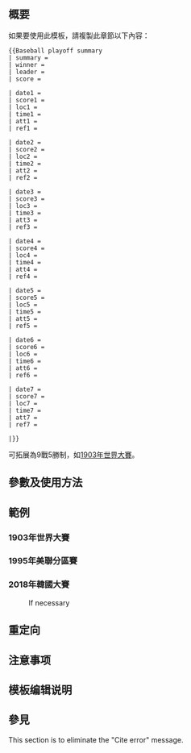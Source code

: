 {{NoteTA|G1=MediaWiki}}{{Documentation subpage}}<!-- 在本行下編輯模板說明 -->

== 概要 ==
如果要使用此模板，請複製此章節以下內容：
<pre>
{{Baseball playoff summary
| summary =
| winner =
| leader =
| score =

| date1 =
| score1 =
| loc1 =
| time1 =
| att1 =
| ref1 =

| date2 =
| score2 =
| loc2 =
| time2 =
| att2 =
| ref2 =

| date3 =
| score3 =
| loc3 =
| time3 =
| att3 =
| ref3 =

| date4 =
| score4 =
| loc4 =
| time4 =
| att4 =
| ref4 =

| date5 =
| score5 =
| loc5 =
| time5 =
| att5 =
| ref5 =

| date6 =
| score6 =
| loc6 =
| time6 =
| att6 =
| ref6 =

| date7 =
| score7 =
| loc7 =
| time7 =
| att7 =
| ref7 =

|}}
</pre>

可拓展為9戰5勝制，如[[1903年世界大賽]]。

== 參數及使用方法 ==

== 範例 ==
===1903年世界大賽===
{{Baseball playoff summary
| summary = AL [[Boston Red Sox|Boston Americans]] (5) vs. NL [[Pittsburgh Pirates]] (3)
| winner =
| leader =
| score =

| score1 = '''Pittsburgh Pirates''' – 7, Boston Americans – 3
| date1 = October 1
| loc1 = [[Huntington Avenue Grounds|Huntington Avenue Baseball Grounds]]
| time1 = 1:55
| att1 = 16,242
| ref1 = <ref name="Game1">{{cite web|url=http://www.retrosheet.org/boxesetc/1903/B10010BOS1903.htm|title=1903 World Series Game 1 - Pittsburgh Pirates vs. Boston Americans|accessdate=2008-05-06|publisher=Retrosheet}}</ref>

| score2 = Pittsburgh Pirates – 0, '''Boston Americans''' – 3
| date2 = October 2
| loc2 = Huntington Avenue Baseball Grounds
| time2 = 1:47
| att2 = 9,415
| ref2 = <ref name="Game2">{{cite web|url=http://www.retrosheet.org/boxesetc/1903/B10020BOS1903.htm|title=1903 World Series Game 2 - Pittsburgh Pirates vs. Boston Americans|accessdate=2008-05-06|publisher=Retrosheet}}</ref>

| score3 = '''Pittsburgh Pirates''' – 4, Boston Americans – 2
| date3 = October 3
| loc3 = Huntington Avenue Baseball Grounds
| time3 = 1:50
| att3 = 18,801
| ref3 = <ref name="Game3">{{cite web|url=http://www.retrosheet.org/boxesetc/1903/B10030BOS1903.htm|title=1903 World Series Game 3 - Pittsburgh Pirates vs. Boston Americans|accessdate=2008-05-06|publisher=Retrosheet}}</ref>

| score4 = Boston Americans – 4, '''Pittsburgh Pirates''' – 5
| date4 = October 6
| loc4 = [[Exposition Park (Pittsburgh)|Exposition Park (III)]]
| time4 = 1:30
| att4 = 7,600
| ref4 = <ref name="Game4">{{cite web|url=http://www.retrosheet.org/boxesetc/1903/B10060PIT1903.htm|title=1903 World Series Game 4 - Boston Americans vs. Pittsburgh Pirates|accessdate=2008-05-06|publisher=Retrosheet}}</ref>

| score5 = '''Boston Americans''' – 11, Pittsburgh Pirates – 2
| date5 = October 7
| loc5 = Exposition Park (III)
| time5 = 2:00
| att5 = 12,322
| ref5 = <ref name="Game5">{{cite web|url=http://www.retrosheet.org/boxesetc/1903/B10070PIT1903.htm|title=1903 World Series Game 5 - Boston Americans vs. Pittsburgh Pirates|accessdate=2008-05-06|publisher=Retrosheet}}</ref>

| score6 = '''Boston Americans''' – 6, Pittsburgh Pirates – 3
| date6 = October 8
| loc6 = Exposition Park (III)
| time6 = 2:02
| att6 = 11,556
| ref6 = <ref name="Game6">{{cite web|url=http://www.retrosheet.org/boxesetc/1903/B10080PIT1903.htm|title=1903 World Series Game 6 - Boston Americans vs. Pittsburgh Pirates|accessdate=2008-05-06|publisher=Retrosheet}}</ref>

| score7 = '''Boston Americans''' – 7, Pittsburgh Pirates – 3
| date7 = October 10
| loc7 = Exposition Park (III)
| time7 = 1:45
| att7 = 17,038
| ref7 = <ref name="Game7">{{cite web|url=http://www.retrosheet.org/boxesetc/1903/B10100PIT1903.htm|title=1903 World Series Game 7 - Boston Americans vs. Pittsburgh Pirates|accessdate=2008-05-06|publisher=Retrosheet}}</ref>

| score8 = Pittsburgh Pirates – 0, '''Boston Americans''' – 3
| date8 = October 13
| loc8 = Huntington Avenue Baseball Grounds
| time8 = 1:35
| att8 = 7,455
| ref8 = <ref name="Game8">{{cite web|url=http://www.retrosheet.org/boxesetc/1903/B10130BOS1903.htm|title=1903 World Series Game 8 - Pittsburgh Pirates vs. Boston Americans|accessdate=2008-05-06|publisher=Retrosheet}}</ref>
|}}

===1995年美聯分區賽===
{{Baseball playoff summary
| summary =
| winner = Cleveland
| leader = 
| score = 3–0

| score1 = Boston Red Sox – 4, '''Cleveland Indians''' – 5 (13 innings)
| date1 = October 3
| loc1 = [[Jacobs Field]]
| time1 = 5:01
| att1 = 44,218
| ref1 = <ref name="Game1-1">{{cite web|url=http://www.retrosheet.org/boxesetc/1995/B10030CLE1995.htm|title=1995 ALDS - Cleveland Indians vs. Boston Red Sox - Game 1|accessdate=2008-06-16|publisher=Retrosheet}}</ref>

| score2 = Boston Red Sox – 0, '''Cleveland Indians''' – 4
| date2 = October 4
| loc2 = Jacobs Field
| time2 = 2:33
| att2 = 44,264
| ref2 = <ref name="Game1-2">{{cite web|url=http://www.retrosheet.org/boxesetc/1995/B10040CLE1995.htm|title=1995 ALDS - Cleveland Indians vs. Boston Red Sox - Game 2|accessdate=2008-06-16|publisher=Retrosheet}}</ref>

| score3 = '''Cleveland Indians''' – 8, Boston Red Sox – 2
| date3 = October 6
| loc3 = [[Fenway Park]]
| time3 = 3:18
| att3 = 34,211
| ref3 = <ref name="Game1-3">{{cite web|url=http://www.retrosheet.org/boxesetc/1995/B10060BOS1995.htm|title=1995 ALDS - Cleveland Indians vs. Boston Red Sox - Game 3|accessdate=2008-06-16|publisher=Retrosheet}}</ref>
|}}

===2018年韓國大賽===
{{Baseball playoff summary
| summary = 
| winner = 
| leader =
| score = 1–1

| date1 = November 4
| score1 = '''SK Wyverns''' 7 – Doosan Bears 3
| loc1 = [[Jamsil Baseball Stadium]]
| time1 = 14:00
| att1 = 25,000
| ref1 =

| date2 = November 5
| score2 = SK Wyverns 3 – '''Doosan Bears''' 7
| loc2= Jamsil Baseball Stadium
| time2 = 18:30
| att2 = 
| ref2 =

| date3 = November 7
| score3 = Doosan Bears at SK Wyverns
| loc3 = [[Munhak Baseball Stadium]]
| time3 = 18:30 
| att3 = 
| ref3 =

| date4 = November 8
| score4 = Doosan Bears at SK Wyverns
| loc4 = Munhak Baseball Stadium
| time4 = 18:30
| att4 = 
| ref4 =

| date5 = November 9{{dagger}}
| score5 = Doosan Bears at SK Wyverns
| loc5 = Munhak Baseball Stadium
| time5 = 18:30
| att5 = 
| ref5 =

| date6 = November 11{{dagger}}
| score6 = SK Wyverns at Doosan Bears
| loc6= Jamsil Baseball Stadium
| time6 = 14:00
| att6 = 
| ref6 =

| date7 = November 12{{dagger}}
| score7 = SK Wyverns at Doosan Bears
| loc7= Jamsil Baseball Stadium
| time7 = 18:30
| att7 = 
| ref7 =
}}
:{{dagger}} If necessary


== 重定向 ==

== 注意事项 ==

== 模板编辑说明 ==

== 參見 ==
This section is to eliminate the "Cite error" message.
<references/>

<includeonly>{{sandbox other||
<!-- CATEGORIES AND INTERWIKIS HERE, THANKS -->
[[Category:Major League Baseball templates]]
[[Category:Sports schedule templates]]
}}</includeonly>